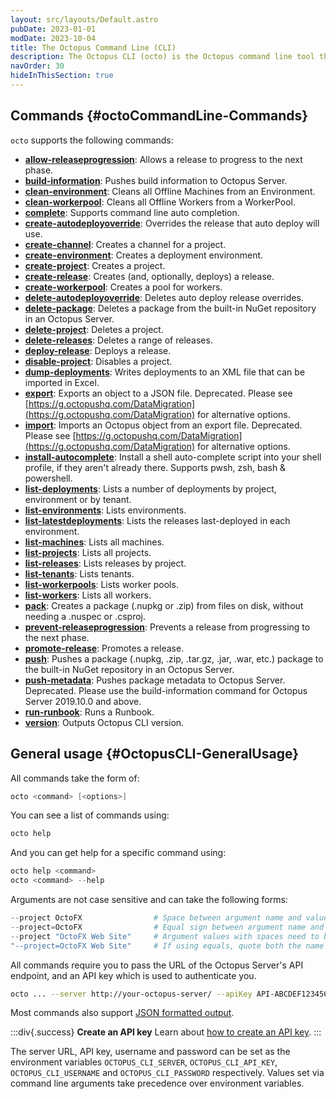 ```yaml
---
layout: src/layouts/Default.astro
pubDate: 2023-01-01
modDate: 2023-10-04
title: The Octopus Command Line (CLI)
description: The Octopus CLI (octo) is the Octopus command line tool that builds on top of the Octopus REST API.
navOrder: 30
hideInThisSection: true
---
```


<OctopusCli />

## Commands \{#octoCommandLine-Commands}

`octo` supports the following commands:

- **[allow-releaseprogression](/docs/octopus-rest-api/octopus-cli/allow-releaseprogression)**:  Allows a release to progress to the next phase.
- **[build-information](/docs/octopus-rest-api/octopus-cli/build-information)**:  Pushes build information to Octopus Server.
- **[clean-environment](/docs/octopus-rest-api/octopus-cli/clean-environment)**:  Cleans all Offline Machines from an Environment.
- **[clean-workerpool](/docs/octopus-rest-api/octopus-cli/clean-workerpool)**:  Cleans all Offline Workers from a WorkerPool.
- **[complete](/docs/octopus-rest-api/octopus-cli/complete)**:  Supports command line auto completion.
- **[create-autodeployoverride](/docs/octopus-rest-api/octopus-cli/create-autodeployoverride)**:  Overrides the release that auto deploy will use.
- **[create-channel](/docs/octopus-rest-api/octopus-cli/create-channel)**:  Creates a channel for a project.
- **[create-environment](/docs/octopus-rest-api/octopus-cli/create-environment)**:  Creates a deployment environment.
- **[create-project](/docs/octopus-rest-api/octopus-cli/create-project)**:  Creates a project.
- **[create-release](/docs/octopus-rest-api/octopus-cli/create-release)**:  Creates (and, optionally, deploys) a release.
- **[create-workerpool](/docs/octopus-rest-api/octopus-cli/create-workerpool)**:  Creates a pool for workers.
- **[delete-autodeployoverride](/docs/octopus-rest-api/octopus-cli/delete-autodeployoverride)**:  Deletes auto deploy release overrides.
- **[delete-package](/docs/octopus-rest-api/octopus-cli/delete-package)**:  Deletes a package from the built-in NuGet repository in an Octopus Server.
- **[delete-project](/docs/octopus-rest-api/octopus-cli/delete-project)**:  Deletes a project.
- **[delete-releases](/docs/octopus-rest-api/octopus-cli/delete-releases)**:  Deletes a range of releases.
- **[deploy-release](/docs/octopus-rest-api/octopus-cli/deploy-release)**:  Deploys a release.
- **[disable-project](/docs/octopus-rest-api/octopus-cli/disable-project)**:  Disables a project.
- **[dump-deployments](/docs/octopus-rest-api/octopus-cli/dump-deployments)**:  Writes deployments to an XML file that can be imported in Excel.
- **[export](/docs/octopus-rest-api/octopus-cli/export)**:  Exports an object to a JSON file. Deprecated. Please see [https://g.octopushq.com/DataMigration](https://g.octopushq.com/DataMigration) for alternative options.
- **[import](/docs/octopus-rest-api/octopus-cli/import)**:  Imports an Octopus object from an export file. Deprecated. Please see [https://g.octopushq.com/DataMigration](https://g.octopushq.com/DataMigration) for alternative options.
- **[install-autocomplete](/docs/octopus-rest-api/octopus-cli/install-autocomplete)**:  Install a shell auto-complete script into your shell profile, if they aren't already there. Supports pwsh, zsh, bash & powershell.
- **[list-deployments](/docs/octopus-rest-api/octopus-cli/list-deployments)**:  Lists a number of deployments by project, environment or by tenant.
- **[list-environments](/docs/octopus-rest-api/octopus-cli/list-environments)**:  Lists environments.
- **[list-latestdeployments](/docs/octopus-rest-api/octopus-cli/list-latestdeployments)**:  Lists the releases last-deployed in each environment.
- **[list-machines](/docs/octopus-rest-api/octopus-cli/list-machines)**:  Lists all machines.
- **[list-projects](/docs/octopus-rest-api/octopus-cli/list-projects)**:  Lists all projects.
- **[list-releases](/docs/octopus-rest-api/octopus-cli/list-releases)**:  Lists releases by project.
- **[list-tenants](/docs/octopus-rest-api/octopus-cli/list-tenants)**:  Lists tenants.
- **[list-workerpools](/docs/octopus-rest-api/octopus-cli/list-workerpools)**:  Lists worker pools.
- **[list-workers](/docs/octopus-rest-api/octopus-cli/list-workers)**:  Lists all workers.
- **[pack](/docs/octopus-rest-api/octopus-cli/pack)**:  Creates a package (.nupkg or .zip) from files on disk, without needing a .nuspec or .csproj.
- **[prevent-releaseprogression](/docs/octopus-rest-api/octopus-cli/prevent-releaseprogression)**:  Prevents a release from progressing to the next phase.
- **[promote-release](/docs/octopus-rest-api/octopus-cli/promote-release)**:  Promotes a release.
- **[push](/docs/octopus-rest-api/octopus-cli/push)**:  Pushes a package (.nupkg, .zip, .tar.gz, .jar, .war, etc.) package to the built-in NuGet repository in an Octopus Server.
- **[push-metadata](/docs/octopus-rest-api/octopus-cli/push-metadata)**:  Pushes package metadata to Octopus Server.  Deprecated. Please use the build-information command for Octopus Server 2019.10.0 and above.
- **[run-runbook](/docs/octopus-rest-api/octopus-cli/run-runbook)**:  Runs a Runbook.
- **[version](/docs/octopus-rest-api/octopus-cli/version)**:  Outputs Octopus CLI version.

## General usage \{#OctopusCLI-GeneralUsage}

All commands take the form of:

```powershell
octo <command> [<options>]
```

You can see a list of commands using:

```powershell
octo help
```

And you can get help for a specific command using:

```powershell
octo help <command>
octo <command> --help
```

Arguments are not case sensitive and can take the following forms:

```powershell
--project OctoFX                # Space between argument name and value
--project=OctoFX                # Equal sign between argument name and value
--project "OctoFX Web Site"     # Argument values with spaces need to be quoted
"--project=OctoFX Web Site"     # If using equals, quote both the name and value, not just the value
```

All commands require you to pass the URL of the Octopus Server's API endpoint, and an API key which is used to authenticate you.

```bash
octo ... --server http://your-octopus-server/ --apiKey API-ABCDEF123456
```

Most commands also support [JSON formatted output](/docs/octopus-rest-api/octopus-cli/formatted-output).

:::div{.success}
**Create an API key**
Learn about [how to create an API key](/docs/octopus-rest-api/how-to-create-an-api-key).
:::

The server URL, API key, username and password can be set as the environment variables `OCTOPUS_CLI_SERVER`, `OCTOPUS_CLI_API_KEY`, `OCTOPUS_CLI_USERNAME` and `OCTOPUS_CLI_PASSWORD` respectively. Values set via command line arguments take precedence over environment variables.

<OctoAutocompleteTabCompletion />
